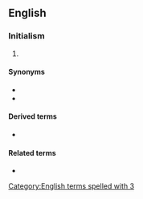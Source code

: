 ==English==

===Initialism===
{{rfc-header|Initialism}}
{{en-initialism}}

# {{lb|en|software|Internet}} {{initialism of|[[w:World Wide Web Consortium|World Wide Web Consortium]]|lang=en}}

====Synonyms====
* {{l|en|W3}}
* {{l|en|WWW}}

====Derived terms====
* {{l|en|non-W3C}}

====Related terms====
* {{l|en|W3Techs}}

[[Category:English terms spelled with 3]]